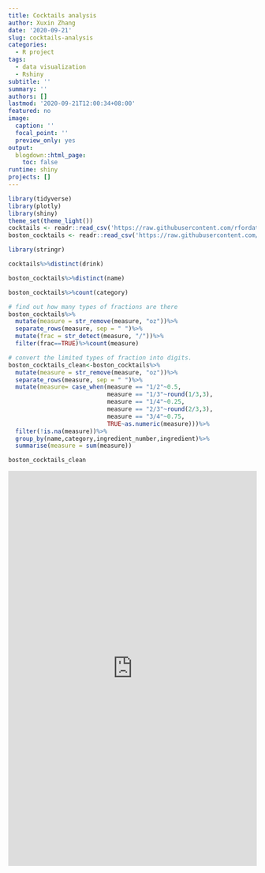 ```yaml
---
title: Cocktails analysis
author: Xuxin Zhang
date: '2020-09-21'
slug: cocktails-analysis
categories:
  - R project
tags:
  - data visualization
  - Rshiny
subtitle: ''
summary: ''
authors: []
lastmod: '2020-09-21T12:00:34+08:00'
featured: no
image:
  caption: ''
  focal_point: ''
  preview_only: yes
output:
  blogdown::html_page:
    toc: false
runtime: shiny
projects: []
---
```


```r
library(tidyverse)
library(plotly)
library(shiny)
theme_set(theme_light())
cocktails <- readr::read_csv('https://raw.githubusercontent.com/rfordatascience/tidytuesday/master/data/2020/2020-05-26/cocktails.csv')
boston_cocktails <- readr::read_csv('https://raw.githubusercontent.com/rfordatascience/tidytuesday/master/data/2020/2020-05-26/boston_cocktails.csv')

```

```r
library(stringr)

cocktails%>%distinct(drink)

boston_cocktails%>%distinct(name)

boston_cocktails%>%count(category)
```

```r
# find out how many types of fractions are there
boston_cocktails%>%
  mutate(measure = str_remove(measure, "oz"))%>%
  separate_rows(measure, sep = " ")%>%
  mutate(frac = str_detect(measure, "/"))%>%
  filter(frac==TRUE)%>%count(measure)

# convert the limited types of fraction into digits.
boston_cocktails_clean<-boston_cocktails%>%
  mutate(measure = str_remove(measure, "oz"))%>%
  separate_rows(measure, sep = " ")%>%
  mutate(measure= case_when(measure == "1/2"~0.5,
                            measure == "1/3"~round(1/3,3),
                            measure == "1/4"~0.25,
                            measure == "2/3"~round(2/3,3),
                            measure == "3/4"~0.75,
                            TRUE~as.numeric(measure)))%>%
  filter(!is.na(measure))%>%
  group_by(name,category,ingredient_number,ingredient)%>%
  summarise(measure = sum(measure))

boston_cocktails_clean
```


<iframe height="800" width="100%" frameborder="no" src="https://xuxinzhang.shinyapps.io/cocktails_shiny_app/"></iframe>


